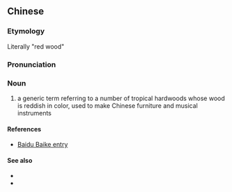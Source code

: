 {{also|红木}}
==Chinese==
{{zh-forms|s=红木}}

===Etymology===
Literally "red wood"

===Pronunciation===
{{zh-pron
|m=hóngmù
|c=hung4 muk6
|cat=n
}}

===Noun===
{{zh-noun}}

# a generic term referring to a number of tropical hardwoods whose wood is reddish in color, used to make Chinese furniture and musical instruments

====References====
* [http://baike.baidu.com/view/14215.htm Baidu Baike entry]

====See also====
* {{zh-l|紫檀}}
* {{zh-l|花梨木}}